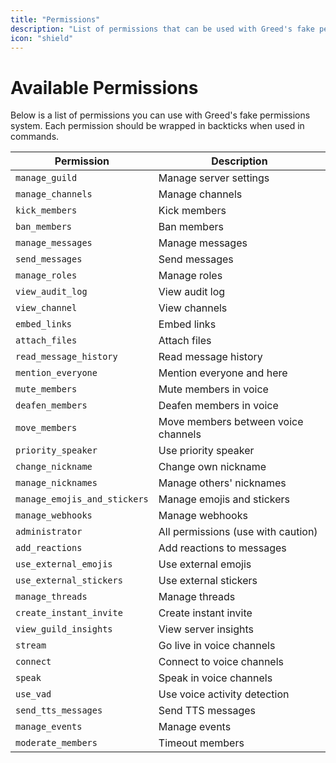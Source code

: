 ```yaml
---
title: "Permissions"
description: "List of permissions that can be used with Greed's fake permissions system."
icon: "shield"
---
```


# Available Permissions

Below is a list of permissions you can use with Greed's fake permissions system. Each permission should be wrapped in backticks when used in commands.

| Permission | Description |
|------------|-------------|
| `manage_guild` | Manage server settings |
| `manage_channels` | Manage channels |
| `kick_members` | Kick members |
| `ban_members` | Ban members |
| `manage_messages` | Manage messages |
| `send_messages` | Send messages |
| `manage_roles` | Manage roles |
| `view_audit_log` | View audit log |
| `view_channel` | View channels |
| `embed_links` | Embed links |
| `attach_files` | Attach files |
| `read_message_history` | Read message history |
| `mention_everyone` | Mention everyone and here |
| `mute_members` | Mute members in voice |
| `deafen_members` | Deafen members in voice |
| `move_members` | Move members between voice channels |
| `priority_speaker` | Use priority speaker |
| `change_nickname` | Change own nickname |
| `manage_nicknames` | Manage others' nicknames |
| `manage_emojis_and_stickers` | Manage emojis and stickers |
| `manage_webhooks` | Manage webhooks |
| `administrator` | All permissions (use with caution) |
| `add_reactions` | Add reactions to messages |
| `use_external_emojis` | Use external emojis |
| `use_external_stickers` | Use external stickers |
| `manage_threads` | Manage threads |
| `create_instant_invite` | Create instant invite |
| `view_guild_insights` | View server insights |
| `stream` | Go live in voice channels |
| `connect` | Connect to voice channels |
| `speak` | Speak in voice channels |
| `use_vad` | Use voice activity detection |
| `send_tts_messages` | Send TTS messages |
| `manage_events` | Manage events |
| `moderate_members` | Timeout members | 